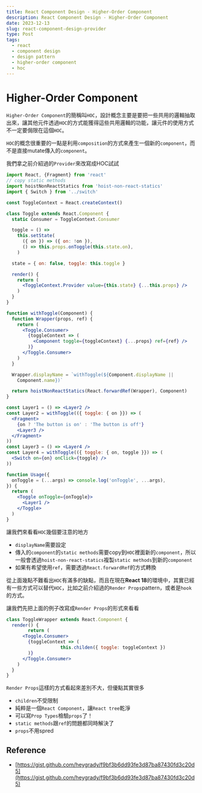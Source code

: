 ```yaml
---
title: React Component Design - Higher-Order Component
description: React Component Design - Higher-Order Component
date: 2023-12-13
slug: react-component-design-provider
type: Post
tags:
  - react
  - component design
  - design pattern
  - higher-order component
  - hoc
---
```



# Higher-Order Component

`Higher-Order Component`的簡稱叫`HOC`，設計概念主要是要把一些共用的邏輯抽取出來，讓其他元件透過`HOC`的方式能獲得這些共用邏輯的功能，讓元件的使用方式不一定要侷限在這個`HOC`。

`HOC`的概念很重要的一點是利用`composition`的方式來產生一個新的`component`，而不是直接mutate傳入的`component`。

我們拿之前介紹過的`Provider`來改寫成HOC試試

```jsx
import React, {Fragment} from 'react'
// copy static methods
import hoistNonReactStatics from 'hoist-non-react-statics'
import { Switch } from '../switch'

const ToggleContext = React.createContext()

class Toggle extends React.Component {
  static Consumer = ToggleContext.Consumer

  toggle = () =>
    this.setState(
      ({ on }) => ({ on: !on }),
      () => this.props.onToggle(this.state.on),
    )

  state = { on: false, toggle: this.toggle }

  render() {
    return (
      <ToggleContext.Provider value={this.state} {...this.props} />
    )
  }
}

function withToggle(Component) {
  function Wrapper(props, ref) {
    return (
      <Toggle.Consumer>
        {toggleContext => (
          <Component toggle={toggleContext} {...props} ref={ref} />
        )}
      </Toggle.Consumer>
    )
  }

  Wrapper.displayName = `withToggle(${Component.displayName ||
    Component.name})`

  return hoistNonReactStatics(React.forwardRef(Wrapper), Component)
}

const Layer1 = () => <Layer2 />
const Layer2 = withToggle(({ toggle: { on }}) => (
  <Fragment>
    {on ? 'The button is on' : 'The button is off'}
    <Layer3 />
  </Fragment>
))
const Layer3 = () => <Layer4 />
const Layer4 = withToggle(({ toggle: { on, toggle }}) => (
  <Switch on={on} onClick={toggle} />
))

function Usage({
  onToggle = (...args) => console.log('onToggle', ...args),
}) {
  return (
    <Toggle onToggle={onToggle}>
      <Layer1 />
    </Toggle>
  )
}
```

讓我們來看看`HOC`幾個要注意的地方

- `displayName`需要設定
- 傳入的`component`的`static methods`需要copy到`HOC`裡面新的`component`，所以一般會透過`hoist-non-react-statics`複製`static methods`到新的`component`
- 如果有希望使用`ref`，需要透過`React.forwardRef`的方式轉換

從上面幾點不難看出`HOC`有滿多的缺點，而且在現在**React 18**的環境中，其實已經有一些方式可以替代`HOC`，比如之前介紹過的`Render Props`pattern，或者是`hook`的方式。

讓我們先把上面的例子改寫成`Render Props`的形式來看看

```jsx
class ToggleWrapper extends React.Component {
  render() {
		return (
      <Toggle.Consumer>
        {toggleContext => (
					this.childen({ toggle: toggleContext })
        )}
      </Toggle.Consumer>
    )
  }
}
```

`Render Props`這樣的方式看起來差別不大，但優點其實很多

- `children`不受限制
- 純粹是一個`React Component`，讓`React tree`乾淨
- 可以寫`Prop Types`檢驗`props`了！
- `static methods`跟`ref`的問題都同時解決了
- `props`不用spred

## Reference

- [https://gist.github.com/heygrady/f9bf3b6dd93fe3d87ba87430fd3c20d5](https://gist.github.com/heygrady/f9bf3b6dd93fe3d87ba87430fd3c20d5)